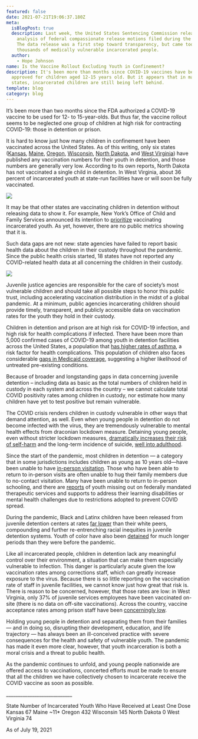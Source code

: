```yaml
---
featured: false
date: 2021-07-21T19:06:37.180Z
meta:
  isBlogPost: true
  description: Last week, the United States Sentencing Commission released an
    analysis of federal compassionate release motions filed during the pandemic.
    The data release was a first step toward transparency, but came too late for
    thousands of medically vulnerable incarcerated people.
  author:
    - Hope Johnson
name: Is the Vaccine Rollout Excluding Youth in Confinement?
description: It's been more than months since COVID-19 vaccines have been
  approved for children aged 12-15 years old. But it appears that in many
  states, incarcerated children are still being left behind.
template: blog
category: blog
---
```

It’s been more than two months since the FDA authorized a COVID-19 vaccine to be used for 12- to 15-year-olds. But thus far, the vaccine rollout seems to be neglected one group of children at high risk for contracting COVID-19: those in detention or prison. 

It is hard to know just how many children in confinement have been vaccinated across the United States. As of this writing, only six states ([Kansas](https://www.doc.ks.gov/kdoc-coronavirus-updates/covid-19-vaccinations), [Maine](<https://www.maine.gov/corrections/sites/maine.gov.corrections/files/inline-files/MDOC COVID19 WebDashboard6-18-2021.pdf>), [Oregon](https://www.oregon.gov/oya/Pages/COVID.aspx), [Wisconsin](https://doc.wi.gov/Pages/COVID19(Coronavirus)/COVID19TestingDashboard.aspx), [North Dakota](https://www.docr.nd.gov/covid-19-information), and [West Virginia](https://dhhr.wv.gov/COVID-19/Pages/Correctional-Facilities.aspx)) have published any vaccination numbers for their youth in detention, and those numbers are generally very low. According to its own reports, North Dakota has not vaccinated a single child in detention. In West Virginia, about 36 percent of incarcerated youth at state-run facilities have or will soon be fully vaccinated.

![](images/youth-hex-vax.jpg)

It may be that other states are vaccinating children in detention without releasing data to show it. For example, New York’s Office of Child and Family Services announced its intention to [prioritize](https://abcnews.go.com/Health/york-teens-16-older-homeless-jailed-foster-care/story?id=76084995) vaccinating incarcerated youth. As yet, however, there are no public metrics showing that it is. 

Such data gaps are not new: state agencies have failed to report basic health data about the children in their custody throughout the pandemic. Since the public health crisis started, 18 states have not reported any COVID-related health data at all concerning the children in their custody.

![](images/youth-hex.jpg)

 

Juvenile justice agencies are responsible for the care of society’s most vulnerable children and should take all possible steps to honor this public trust, including accelerating vaccination distribution in the midst of a global pandemic. At a minimum, public agencies incarcerating children should provide timely, transparent, and publicly accessible data on vaccination rates for the youth they hold in their custody. 

Children in detention and prison are at high risk for COVID-19 infection, and high risk for health complications if infected. There have been more than 5,000 confirmed cases of COVID-19 among youth in detention facilities across the United States, a population that [has higher rates of asthma](https://pubmed.ncbi.nlm.nih.gov/28300655/), a risk factor for health complications. This population of children also faces considerable [gaps in Medicaid coverage](https://pediatrics.aappublications.org/content/140/5/e20171107), suggesting a higher likelihood of untreated pre-existing conditions.

Because of broader and longstanding gaps in data concerning juvenile detention – including data as basic as the total numbers of children held in custody in each system and across the country – we cannot calculate total COVID positivity rates among children in custody, nor estimate how many children have yet to test positive but remain vulnerable.

The COVID crisis renders children in custody vulnerable in other ways that demand attention, as well. Even when young people in detention do not become infected with the virus, they are tremendously vulnerable to mental health effects from draconian lockdown measure. Detaining young people, even without stricter lockdown measures, [dramatically increases their risk of self-harm](https://pubmed.ncbi.nlm.nih.gov/28374220/) and the long-term incidence of suicide, [well into adulthood](https://www.ncbi.nlm.nih.gov/pmc/articles/PMC5260153/). 

Since the start of the pandemic, most children in detention — a category that in some jurisdictions includes children as young as 10 years old—have been unable to have [in-person visitation](https://www.themarshallproject.org/2020/03/23/i-want-to-see-my-child-juvenile-lockups-cut-visits-over-covid-19-fears). Those who have been able to return to in-person visits are often unable to hug their family members due to no-contact visitation. Many have been unable to return to in-person schooling, and there are [reports](https://www.injusticewatch.org/news/juvenile-justice/2021/state-investigation-special-ed-juvenile-jail/) of youth missing out on federally mandated therapeutic services and supports to address their learning disabilities or mental health challenges due to restrictions adopted to prevent COVID spread. 

During the pandemic, Black and Latinx children have been released from juvenile detention centers at rates [far lower](https://www.themarshallproject.org/2021/03/08/many-juvenile-jails-are-now-almost-entirely-filled-with-young-people-of-color) than their white peers, compounding and further re-entrenching racial inequities in juvenile detention systems.  Youth of color have also been [detained](https://www.themarshallproject.org/2021/03/08/many-juvenile-jails-are-now-almost-entirely-filled-with-young-people-of-color) for much longer periods than they were before the pandemic. 

Like all incarcerated people, children in detention lack any meaningful control over their environment, a situation that can make them especially vulnerable to infection. This danger is particularly acute given the low vaccination rates among corrections staff, which can greatly increase exposure to the virus. Because there is so little reporting on the vaccination rate of staff in juvenile facilities, we cannot know just how great that risk is. There is reason to be concerned, however, that those rates are low: in West Virginia, only 37% of juvenile services employees have been vaccinated on-site (there is no data on off-site vaccinations). Across the country, vaccine acceptance rates among prison staff have been [concerningly low](https://uclacovidbehindbars.org/blog/counting-the-shots). 

Holding young people in detention and separating them from their families — and in doing so, disrupting their development, education, and life trajectory — has always been an ill-conceived practice with severe consequences for the health and safety of vulnerable youth. The pandemic has made it even more clear, however, that youth incarceration is both a moral crisis and a threat to public health. 

As the pandemic continues to unfold, and young people nationwide are offered access to vaccinations, concerted efforts must be made to ensure that all the children we have collectively chosen to incarcerate receive the COVID vaccine as soon as possible.

\_\_\_\_\_\_\_\_\_\_\_\_\_\_\_\_\_\_\_\_\_\_\_\_\_\_\_\_

State 	              Number of Incarcerated Youth Who Have Received at Least One Dose 
Kansas                  67
Maine                   ~11* 
Oregon                 432 
Wisconsin            145 
North Dakota       0 
West Virginia         74 

As of July 19, 2021